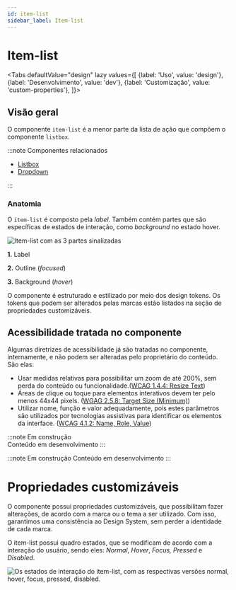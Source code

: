 ```yaml
---
id: item-list
sidebar_label: Item-list
---
```




# Item-list

<Tabs
  defaultValue="design"
  lazy
  values={[
    {label: 'Uso', value: 'design'},
    {label: 'Desenvolvimento', value: 'dev'},
    {label: 'Customização', value: 'custom-properties'},
  ]}>

  <TabItem value="design">


## Visão geral

O componente `item-list` é a menor parte da lista de ação que compõem o componente `listbox`.

:::note Componentes relacionados

- [Listbox](/docs/components/listbox)
- [Dropdown](/docs/components/dropdown)

:::

### Anatomia

O `item-list` é composto pela *label*. Também contém partes que são específicas de estados de interação, como *background* no estado hover.

<img
  src={itemlist_anatomy}
  alt="Item-list com as 3 partes sinalizadas"
/>

**1.** Label

**2.** Outline (*focused*)

**3.** Background (*hover*)

O componente é estruturado e estilizado por meio dos design tokens. Os tokens que podem ser alterados pelas marcas estão listados na seção de propriedades customizáveis.


## Acessibilidade tratada no componente

Algumas diretrizes de acessibilidade já são tratadas no componente, internamente, e não podem ser alteradas pelo proprietário do conteúdo. São elas:

- Usar medidas relativas para possibilitar um zoom de até 200%, sem perda do conteúdo ou funcionalidade.([WCAG 1.4.4: Resize Text](https://www.w3.org/WAI/WCAG21/Understanding/resize-text))
- Áreas de clique ou toque para elementos interativos devem ter pelo menos 44x44 pixels. ([WGAG 2.5.8: Target Size (Minimum)](https://www.w3.org/WAI/WCAG22/Understanding/target-size-minimum))
- Utilizar nome, função e valor adequadamente, pois estes parâmetros são utilizados por tecnologias assistivas para identificar os elementos da interface. ([WCAG 4.1.2: Name, Role, Value](https://www.w3.org/WAI/WCAG21/Understanding/name-role-value))


</TabItem>

 <TabItem value="dev">

:::note Em construção  
Conteúdo em desenvolvimento
:::

</TabItem>


 <TabItem value="custom-properties">

:::note Em construção 
Conteúdo em desenvolvimento
:::

# Propriedades customizáveis

O componente possui propriedades customizáveis, que possibilitam fazer alterações, de acordo com a marca ou o tema a ser utilizado. Com isso, garantimos uma consistência ao Design System, sem perder a identidade de cada marca. 

O item-list possui quadro estados, que se modificam de acordo com a interação do usuário, sendo eles: *Normal*, *Hover*, *Focus, Pressed* e *Disabled*.

<img
  src={itemlist_states}
  alt="Os estados de interação do item-list, com as respectivas versões normal, hover, focus, pressed, disabled."
/>

</TabItem>

</Tabs>